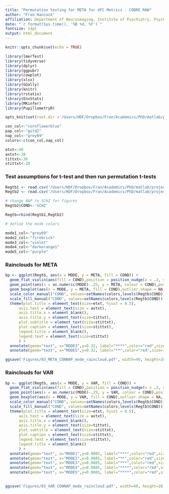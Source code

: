 ```yaml
---
title: "Permutation testing for META for dFC Metrics - COBRE RAW"
author: "Fran Hancock"
affiliation: Department of Neuroimaging, Institute of Psychiatry, Psychology and Neuroscience, King's College London, London, UK 
date: "`r format(Sys.time(), '%B %d, %Y')`"
fontsize: 14pt
output: html_document
---
```


```r
knitr::opts_chunk$set(echo = TRUE)
```

```r


library(lmerTest)
library(tidyverse)
library(dplyr)
library(ggpubr)
library(cowplot)
library(xlsx)
library(GGally)
library(knitr)
library(rstatix)
library(EnvStats)
library(MKinfer)
library(PupillometryR)

opts_knit$set(root.dir ='/Users/HDF/Dropbox/Fran/Academics/PhD/matlab/projects/COBRA_COMPLEXITY_PHASE_FD')

con_col<-"cornflowerblue"
pap_col<-"gold2"
nap_col<-"grey69"
colors<-c(con_col,nap_col)

etxt<-40
axtxt<-28
tittxt<-36
stittxt<-20
```

### Test assumptions for t-test and then run permutation t-tests

```r

Regtb1 <- read.csv('/Users/HDF/Dropbox/Fran/Academics/PhD/matlab/projects/COBRA_COMPLEXITY_PHASE_FD/RUN1/Regtable_MODES_RAW.csv',stringsAsFactors=TRUE)
Regtb2 <- read.csv('/Users/HDF/Dropbox/Fran/Academics/PhD/matlab/projects/COBRA_COMPLEXITY_PHASE_FD/RUN2/Regtable_MODES_RAW.csv',stringsAsFactors=TRUE)

# change NAP to SCHZ for figures
Regtb2$COND<-'SCHZ'

Regtb=rbind(Regtb1,Regtb2)

# define the mode colors 

mode1_col<-"grey69"
mode2_col<-"firebrick"
mode3_col<-"violet"
mode4_col<-"darkorange1"
mode5_col<-"purple"
```

### Rainclouds for META

```r
bp <- ggplot(Regtb, aes(x = MODE, y = META, fill = COND)) +
  geom_flat_violin(aes(fill = COND),position = position_nudge(x = .2, y = 0), adjust = 1, trim = FALSE, alpha = .5, colour = NA)+
  geom_point(aes(x = as.numeric(MODE)-.25, y = META, colour = COND),position = position_jitter(width = .05), size = 1, shape = 20)+
  geom_boxplot(aes(x = MODE, y = META, fill = COND),outlier.shape = NA, alpha = .5, width = .25, colour = "black")+
  scale_color_manual("COND", values=setNames(colors,levels(Regtb$COND)))+
  scale_fill_manual("COND", values=setNames(colors,levels(Regtb$COND)))+
  theme(plot.title = element_text(size=etxt, hjust = 0.5),
      axis.text = element_text(size = axtxt),
      axis.title.x = element_blank(),
      axis.title.y = element_text(size=tittxt),
      plot.subtitle = element_text(size=stittxt),
      plot.caption = element_text(size=stittxt),
      legend.title = element_blank(),
      legend.text = element_text(size=stittxt)
      ) +
  annotate(geom="text", x="MODE3",y=0.32, label="****",color="red",size=14) +
  annotate(geom="text", x="MODE5",y=0.32, label="**",color="red",size=14)

ggsave('Figures/03_META_CONNAP_mode_raincloud.pdf', width=40, height=20, units="cm")

```

### Rainclouds for VAR

```r
bp <- ggplot(Regtb, aes(x = MODE, y = VAR, fill = COND)) +
  geom_flat_violin(aes(fill = COND),position = position_nudge(x = .2, y = 0), adjust = 1, trim = FALSE, alpha = .5, colour = NA)+
  geom_point(aes(x = as.numeric(MODE)-.25, y = VAR, colour = COND),position = position_jitter(width = .05), size = 1, shape = 20)+
  geom_boxplot(aes(x = MODE, y = VAR, fill = COND),outlier.shape = NA, alpha = .5, width = .25, colour = "black")+
  scale_color_manual("COND", values=setNames(colors,levels(Regtb$COND)))+
  scale_fill_manual("COND", values=setNames(colors,levels(Regtb$COND)))+
  theme(plot.title = element_text(size=etxt, hjust = 0.5),
      axis.text = element_text(size = axtxt),
      axis.title.x = element_blank(),
      axis.title.y = element_text(size=tittxt),
      plot.subtitle = element_text(size=stittxt),
      plot.caption = element_text(size=stittxt),
      legend.text = element_text(size=stittxt),
      legend.title = element_blank()
      ) +
  annotate(geom="text", x="MODE1",y=0.0085, label="***",color="red",size=14) +
  annotate(geom="text", x="MODE2",y=0.0085, label="**",color="red",size=14)+  
  annotate(geom="text", x="MODE3",y=0.0085, label="***",color="red",size=14)+
  annotate(geom="text", x="MODE4",y=0.0085, label="****",color="red",size=14)+
  annotate(geom="text", x="MODE5",y=0.0085, label="****",color="red",size=14)
  

ggsave('Figures/03_VAR_CONNAP_mode_raincloud.pdf', width=40, height=20, units="cm")

```
